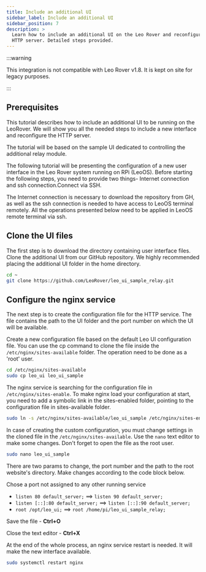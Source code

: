 ```yaml
---
title: Include an additional UI
sidebar_label: Include an additional UI
sidebar_position: 7
description: >
  Learn how to include an additional UI on the Leo Rover and reconfigure the
  HTTP server. Detailed steps provided.
---
```


:::warning

This integration is not compatible with Leo Rover v1.8. It is kept on site for
legacy purposes.

:::

## Prerequisites

<LinkButton to="/docs/leo-rover/guides/ssh" title="Connect via SSH" />
<LinkButton
  to="/docs/leo-rover/guides/connect-to-network"
  title="Connect to a local network and the Internet"
/>

This tutorial describes how to include an additional UI to be running on the
LeoRover. We will show you all the needed steps to include a new interface and
reconfigure the HTTP server.

The tutorial will be based on the sample UI dedicated to controlling the
additional relay module.

The following tutorial will be presenting the configuration of a new user
interface in the Leo Rover system running on RPi (LeoOS). Before starting the
following steps, you need to provide two things- Internet connection and ssh
connection.Connect via SSH.

The Internet connection is necessary to download the repository from GH, as well
as the ssh connection is needed to have access to LeoOS terminal remotely. All
the operations presented below need to be applied in LeoOS remote terminal via
ssh.

## Clone the UI files

The first step is to download the directory containing user interface files.
Clone the additional UI from our GitHub repository. We highly recommended
placing the additional UI folder in the home directory.

```bash
cd ~
git clone https://github.com/LeoRover/leo_ui_sample_relay.git
```

## Configure the nginx service

The next step is to create the configuration file for the HTTP service. The file
contains the path to the UI folder and the port number on which the UI will be
available.

Create a new configuration file based on the default Leo UI configuration file.
You can use the cp command to clone the file inside the
`/etc/nginx/sites-available` folder. The operation need to be done as a 'root'
user.

```bash
cd /etc/nginx/sites-available
sudo cp leo_ui leo_ui_sample
```

The nginx service is searching for the configuration file in
`/etc/nginx/sites-enable`. To make nginx load your configuration at start, you
need to add a symbolic link in the sites-enabled folder, pointing to the
configuration file in sites-available folder.

```bash
sudo ln -s /etc/nginx/sites-available/leo_ui_sample /etc/nginx/sites-enabled/
```

In case of creating the custom configuration, you must change settings in the
cloned file in the `/etc/nginx/sites-available`. Use the `nano` text editor to
make some changes. Don't forget to open the file as the root user.

```bash
sudo nano leo_ui_sample
```

There are two params to change, the port number and the path to the root
website's directory. Make changes according to the code block below.

Chose a port not assigned to any other running service

- `listen 80 default_server;` ==> `listen 90 default_server;`
- `listen [::]:80 default_server;` ==> `listen [::]:90 default_server;`
- `root /opt/leo_ui;` ==> `root /home/pi/leo_ui_sample_relay;`

Save the file - **Ctrl+O**

Close the text editor - **Ctrl+X**

At the end of the whole process, an nginx service restart is needed. It will
make the new interface available.

```bash
sudo systemctl restart nginx
```
